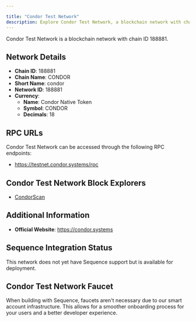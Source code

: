 ```yaml
---

title: "Condor Test Network"
description: Explore Condor Test Network, a blockchain network with chain ID 188881. Learn about its native currency, Condor Native Token, and how to interact with the network.
---
```




Condor Test Network is a blockchain network with chain ID 188881.

## Network Details

- **Chain ID**: 188881
- **Chain Name**: CONDOR
- **Short Name**: condor
- **Network ID**: 188881
- **Currency**: 
  - **Name**: Condor Native Token
  - **Symbol**: CONDOR
  - **Decimals**: 18

## RPC URLs

Condor Test Network can be accessed through the following RPC endpoints:

- https://testnet.condor.systems/rpc

## Condor Test Network Block Explorers

- [CondorScan](https://explorer.condor.systems)

## Additional Information

- **Official Website**: https://condor.systems

## Sequence Integration Status

This network does not yet have Sequence support but is available for deployment.

## Condor Test Network Faucet

When building with Sequence, faucets aren't necessary due to our smart account infrastructure. This allows for a smoother onboarding process for your users and a better developer experience.
